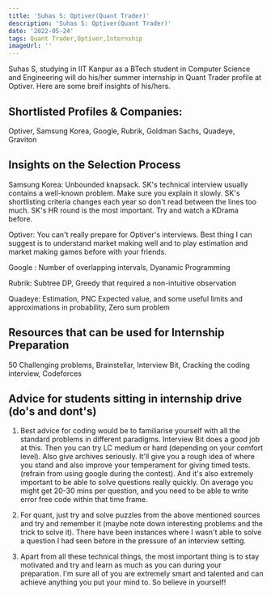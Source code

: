 ```yaml
---
title: 'Suhas S: Optiver(Quant Trader)'
description: 'Suhas S: Optiver(Quant Trader)'
date: '2022-05-24'
tags: Quant Trader,Optiver,Internship
imageUrl: ''
---
```


Suhas S, studying in IIT Kanpur as a BTech student in Computer Science and Engineering will do
his/her summer internship in Quant Trader profile at Optiver. Here are some breif
insights of his/hers.

## Shortlisted Profiles & Companies:
Optiver, Samsung Korea, Google, Rubrik, Goldman Sachs, Quadeye, Graviton

## Insights on the Selection Process
Samsung Korea: Unbounded knapsack. SK's technical interview usually contains a well-known problem. Make sure you explain it slowly. SK's shortlisting criteria changes each year so don't read between the lines too much. SK's HR round is the most important. Try and watch a KDrama before. 

Optiver: You can't really prepare for Optiver's interviews. Best thing I can suggest is to understand market making well and to play estimation and market making games before with your friends.

Google : Number of overlapping intervals, Dyanamic Programming

Rubrik: Subtree DP, Greedy that required a non-intuitive observation

Quadeye: Estimation, PNC Expected value, and some useful limits and approximations in probability, Zero sum problem 


## Resources that can be used for Internship Preparation
50 Challenging problems, Brainstellar, Interview Bit, Cracking the coding interview, Codeforces

## Advice for students sitting in internship drive (do's and dont's) 
1) Best advice for coding would be to familiarise yourself with all the standard problems in different paradigms. Interview Bit does a good job at this. Then you can try LC medium or hard (depending on your comfort level). Also give archives seriously. It'll give you a rough idea of where you stand and also improve your temperament for giving timed tests. (refrain from using google during the contest). And it's also extremely important to be able to solve questions really quickly. On average you might get 20-30 mins per question, and you need to be able to write error free code within that time frame.

2) For quant, just try and solve puzzles from the above mentioned sources and try and remember it (maybe note down interesting problems and the trick to solve it). There have been instances where I wasn't able to solve a question I had seen before in the pressure of an interview setting.

3) Apart from all these technical things, the most important thing is to stay motivated and try and learn as much as you can during your preparation. I'm sure all of you are extremely smart and talented and can achieve anything you put your mind to. So believe in yourself! 


